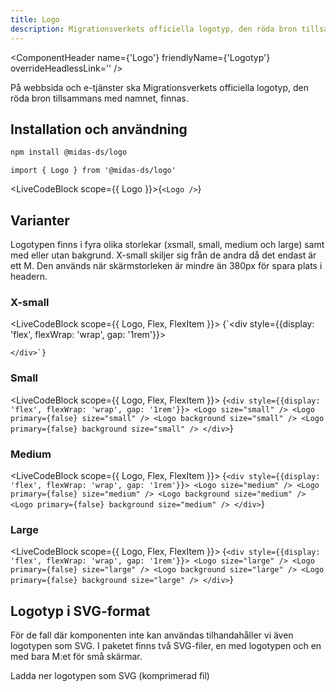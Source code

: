 ```yaml
---
title: Logo
description: Migrationsverkets officiella logotyp, den röda bron tillsammans med namnet
---
```



<ComponentHeader
  name={'Logo'}
  friendlyName={'Logotyp'}
  overrideHeadlessLink=''
/>

På webbsida och e-tjänster ska Migrationsverkets officiella logotyp, den röda bron tillsammans med namnet, finnas.

## Installation och användning

```bash npm2yarn
npm install @midas-ds/logo
```

```tsx
import { Logo } from '@midas-ds/logo'
```

<LiveCodeBlock scope={{ Logo }}>{`<Logo />`}</LiveCodeBlock>

## Varianter

Logotypen finns i fyra olika storlekar (xsmall, small, medium och large) samt med eller utan bakgrund. X-small skiljer sig från de andra då det endast är ett M. Den används när skärmstorleken är mindre än 380px för spara plats i headern.

### X-small

<LiveCodeBlock scope={{ Logo, Flex, FlexItem }}>
  {`<div style={{display: 'flex', flexWrap: 'wrap', gap: '1rem'}}>
    <Logo size="x-small" />
    <Logo primary={false} size="x-small" />
    <Logo background size="x-small" /> 
    <Logo primary={false} background size="x-small" />

    </div>`}

</LiveCodeBlock>

### Small

<LiveCodeBlock scope={{ Logo, Flex, FlexItem }}>
  {`<div style={{display: 'flex', flexWrap: 'wrap', gap: '1rem'}}>
      <Logo size="small" />
      <Logo primary={false} size="small" />
      <Logo background size="small" />
      <Logo primary={false} background size="small" />
    </div>`}
</LiveCodeBlock>

### Medium

<LiveCodeBlock scope={{ Logo, Flex, FlexItem }}>
  {`<div style={{display: 'flex', flexWrap: 'wrap', gap: '1rem'}}>
      <Logo size="medium" />
      <Logo primary={false} size="medium" />
      <Logo background size="medium" />
      <Logo primary={false} background size="medium" />
    </div>`}
</LiveCodeBlock>

### Large

<LiveCodeBlock scope={{ Logo, Flex, FlexItem }}>
  {`<div style={{display: 'flex', flexWrap: 'wrap', gap: '1rem'}}>
      <Logo size="large" />
      <Logo primary={false} size="large" />
      <Logo background size="large" />
      <Logo primary={false} background size="large" />
    </div>`}
</LiveCodeBlock>

## Logotyp i SVG-format

För de fall där komponenten inte kan användas tilhandahåller vi även logotypen som SVG. I paketet finns två SVG-filer, en med logotypen och en med bara M:et för små skärmar.

<Link
  target='_blank'
  href={require('/files/Mig_logo_SVG.zip').default}
  download
>
  Ladda ner logotypen som SVG (komprimerad fil)
</Link>

